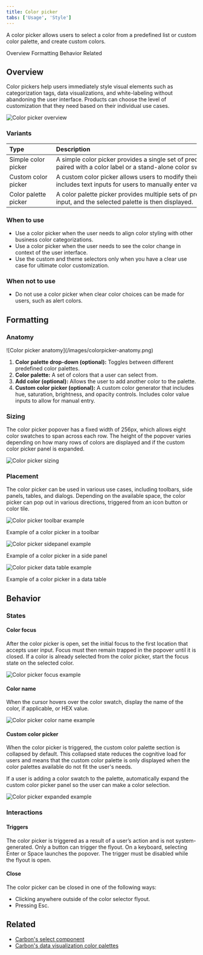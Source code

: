 ```yaml
---
title: Color picker
tabs: ['Usage', 'Style']
---
```


<PageDescription>

A color picker allows users to select a color from a predefined list or custom color palette, and create custom colors.

</PageDescription>

<AnchorLinks>
    <AnchorLink>Overview</AnchorLink>
    <AnchorLink>Formatting</AnchorLink>
    <AnchorLink>Behavior</AnchorLink>
    <AnchorLink>Related</AnchorLink>
</AnchorLinks>

## Overview
Color pickers help users immediately style visual elements such as categorization tags, data visualizations, and white-labeling without abandoning the user interface. Products can choose the level of customization that they need based on their individual use cases.

<Row>
  <Column colLg={8}>

![Color picker overview](/images/colorpicker-overview.png)

  </Column>
</Row>


### Variants
| Type                 | Description                                                                                                                                                                                                                                                                    |
| -------------------- | ------------------------------------------------------------------------------------------------------------------------------------------------------------------------------------------------------------------------------------------------------------------------------ |
| Simple color picker  | A simple color picker provides a single set of predefined colors that the user can choose from. The simple color picker is available in a drop-down and can be paired with a color label or a stand-alone color swatch.                                                        |
| Custom color picker  | A custom color picker allows users to modify their own color values by using hue, saturation, brightness, and opacity controls. The custom color picker also includes text inputs for users to manually enter various color formats, including RGB and HEX.                    |
| Color palette picker | A color palette picker provides multiple sets of predefined color palettes the user can choose from. The color palette sets can be accessed through a [select](https://www.carbondesignsystem.com/components/select/usage/) input, and the selected palette is then displayed. |

### When to use
- Use a color picker when the user needs to align color styling with other business color categorizations.
- Use a color picker when the user needs to see the color change in context of the user interface.
- Use the custom and theme selectors only when you have a clear use case for ultimate color customization.

### When not to use
- Do not use a color picker when clear color choices can be made for users, such as alert colors.

## Formatting

### Anatomy

<Row>
    <Column colLg={8}>
![Color picker anatomy](/images/colorpicker-anatomy.png)
    </Column>
</Row>


1. **Color palette drop-down (optional):** Toggles between different predefined color palettes.
2. **Color palette:** A set of colors that a user can select from.
3. **Add color (optional):** Allows the user to add another color to the palette.
4. **Custom color picker (optional):** A custom color generator that includes hue, saturation, brightness, and opacity controls. Includes color value inputs to allow for manual entry.

### Sizing
The color picker popover has a fixed width of 256px, which allows eight color swatches to span across each row. The height of the popover varies depending on how many rows of colors are displayed and if the custom color picker panel is expanded.

<Row>
  <Column colLg={8}>

![Color picker sizing](/images/colorpicker-sizing.png)

  </Column>
</Row>

### Placement
The color picker can be used in various use cases, including toolbars, side panels, tables, and dialogs. Depending on the available space, the color picker can pop out in various directions, triggered from an icon button or color tile.

<Row>
  <Column colLg={8}>

![Color picker toolbar example](/images/colorpicker-toolbar.png)
<Caption>Example of a color picker in a toolbar</Caption>

  </Column>
</Row>

<Row>
  <Column colLg={8}>

![Color picker sidepanel example](/images/colorpicker-sidepanel.png)
<Caption>Example of a color picker in a side panel</Caption>

  </Column>
</Row>

<Row>
  <Column colLg={8}>

![Color picker data table example](/images/colorpicker-table.png)
<Caption>Example of a color picker in a data table</Caption>

  </Column>
</Row>

## Behavior

### States

#### Color focus
After the color picker is open, set the initial focus to the first location that accepts user input. Focus must then remain trapped in the popover until it is closed. If a color is already selected from the color picker, start the focus state on the selected color.

<Row>
  <Column colLg={8}>

![Color picker focus example](/images/colorpicker-focus.png)

  </Column>
</Row>

#### Color name
When the cursor hovers over the color swatch, display the name of the color, if applicable, or HEX value.

<Row>
  <Column colLg={8}>

![Color picker color name example](/images/colorpicker-name.png)

  </Column>
</Row>

#### Custom color picker
When the color picker is triggered, the custom color palette section is collapsed by default. This collapsed state reduces the cognitive load for users and means that the custom color palette is only displayed when the color palettes available do not fit the user's needs.

If a user is adding a color swatch to the palette, automatically expand the custom color picker panel so the user can make a color selection.

<Row>
  <Column colLg={8}>

![Color picker expanded example](/images/colorpicker-expand.png)

  </Column>
</Row>

### Interactions

#### Triggers
The color picker is triggered as a result of a user’s action and is not system-generated. Only a button can trigger the flyout. On a keyboard, selecting Enter or Space launches the popover. The trigger must be disabled while the flyout is open.

#### Close
The color picker can be closed in one of the following ways:

- Clicking anywhere outside of the color selector flyout.
- Pressing Esc.

## Related
- [Carbon's select component](https://www.carbondesignsystem.com/components/select/usage/)
- [Carbon's data visualization color palettes](https://www.carbondesignsystem.com/data-visualization/color-palettes/)